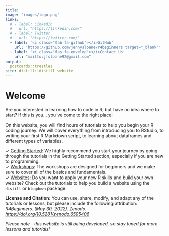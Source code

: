 ```yaml
---
title: 
image: "images/logo.png"
links:
  # - label: LinkedIn
  #   url: "https://linkedin.com/"
  # - label: Twitter
  #   url: "https://twitter.com/"
  - label: '<i class="fab fa-github"></i>GitHub'
    url: 'https://github.com/jennysloane/r4beginners target="_blank"'
  - label: '<i class="fas fa-envelop"></i>Contact Us'
    url: "mailto:jfsloane92@gmail.com"
output:
  postcards::trestles
site: distill::distill_website
---
```

 
<!-- github help page to set up custom domain (Configuring an apex domain): https://docs.github.com/en/pages/configuring-a-custom-domain-for-your-github-pages-site/managing-a-custom-domain-for-your-github-pages-site#configuring-an-apex-domain -->

# Welcome

Are you interested in learning how to code in R, but have no idea where to start? If this is you... you've come to the right place!

<!-- The goal of this website is to make learning R fun and easy! Although many people find the idea of learning how to code to be daunting and overwhelming, it doesn't need to be. With the right resources and tools, coding can be enjoyable and incredibly rewarding!  -->

On this website, you will find hours of tutorials to help you begin your R coding journey. We will cover everything from introducing you to RStudio, to writing your first R Markdown script, to learning about dataframes and different types of variables. 

$\checkmark$ [Getting Started](https://jennysloane.netlify.app/): We highly recommend you start your journey by going through the tutorials in the Getting Started section, especially if you are new to programming. <br>
$\checkmark$ [Workshops](https://jennysloane.netlify.app/): The workshops are designed for beginners and we make sure to cover all of the basics and fundamentals. <br>
$\checkmark$ [Websites](https://jennysloane.netlify.app/): Do you want to apply your new R skills and build your own website? Check out the tutorials to help you build a website using the `distill` or `blogdown` package.


<div class="license">
**License and Citation:** You can use, share, modify, and adapt any of the tutorials or lessons, but please include the following attribution: *R4Beginners. (May 30, 2022). Zenodo. [https://doi.org/10.5281/zenodo.6595406](https://doi.org/10.5281/zenodo.6595406)*
</div>

*Please note - this website is still being developed, so stay tuned for more lessons and tutorials!*
